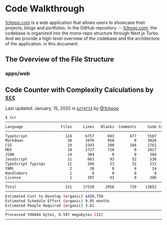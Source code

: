 
# Code Walkthrough

[1chooo.com](https://1chooo.com) is a web application that allows users to showcase their projects, blogs and portfolios. In the GitHub repository -- [1chooo.com](https://github.com/1chooo/1chooo.com), the codebase is organized into the mono-repo structure through Next.js Turbo. And we provide a high-level overview of the codebase and the architecture of the application. in this document.

## The Overview of the File Structure

<FileTree>
  <FileTree.Folder name=".github" />
  <FileTree.Folder name="apps" defaultOpen>
    <FileTree.Folder name="docs" />
    <FileTree.Folder name="web" />
  </FileTree.Folder>
  <FileTree.Folder name="package" />
  <FileTree.File name=".gitignore" />
  <FileTree.File name="CONTRIBUTING.md" />
  <FileTree.File name="LICENSE" />
  <FileTree.File name="README.md" />
  <FileTree.File name="package-lock.json" />
  <FileTree.File name="package.json" />
  <FileTree.File name="turbo.json" />
</FileTree>

### apps/web

<FileTree>
  <FileTree.Folder name="public" />
  <FileTree.Folder name="src" defaultOpen>
    <FileTree.Folder name="app" />
    <FileTree.Folder name="components" />
    <FileTree.Folder name="config" />
    <FileTree.Folder name="contents" />
    <FileTree.Folder name="hooks" />
    <FileTree.Folder name="lib" />
    <FileTree.Folder name="styles" />
    <FileTree.Folder name="tests" />
    <FileTree.Folder name="types" />
    <FileTree.File name="mdx-components.tsx" />
  </FileTree.Folder>
  <FileTree.Folder name=".eslintrc.js" />
  <FileTree.File name=".gitignore" />
  <FileTree.File name="jest.config.ts" />
  <FileTree.File name="jest.setup.ts" />
  <FileTree.File name="next-env.d.ts" />
  <FileTree.File name="next.config.mjs" />
  <FileTree.File name="package.json" />
  <FileTree.File name="postcss.config.js" />
  <FileTree.File name="tailwind.config.js" />
  <FileTree.File name="tsconfig.config.js" />
</FileTree>

## Code Counter with Complexity Calculations by [`scc`](https://github.com/boyter/scc) 

Last updated: January, 15, 2025 in [`b2f4f74`](https://github.com/1chooo/1chooo.com/commit/b2f4f742f6f820d853d44850bb67eb7b0fd00804) by [@1chooo](https://github.com/1chooo)

```bash
$ scc
───────────────────────────────────────────────────────────────────────────────
Language                 Files     Lines   Blanks  Comments     Code Complexity
───────────────────────────────────────────────────────────────────────────────
TypeScript                 124      6757      693       477     5587        410
Markdown                    30      3976      950         0     3026          0
CSS                         19      2343      398       184     1761          0
MDX                         18      2727      710         0     2017          0
JSON                        14       384        0         0      384          0
JavaScript                  11       663       93        32      538         89
TypeScript Typings          11       266       23        32      211         13
YAML                         2        18        0         4       14          0
Handlebars                   1         8        0         0        8          0
License                      1       397       91         0      306          0
───────────────────────────────────────────────────────────────────────────────
Total                      231     17539     2958       729    13852        512
───────────────────────────────────────────────────────────────────────────────
Estimated Cost to Develop (organic) $426,759
Estimated Schedule Effort (organic) 9.95 months
Estimated People Required (organic) 3.81
───────────────────────────────────────────────────────────────────────────────
Processed 596844 bytes, 0.597 megabytes (SI)
───────────────────────────────────────────────────────────────────────────────
```
